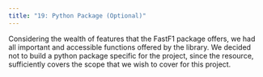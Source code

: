 ```yaml
---
title: "19: Python Package (Optional)"
---
```



Considering the wealth of features that the FastF1 package offers, we had all important and accessible functions offered by the library. We decided not to build a python package specific for the project, since the resource, sufficiently covers the scope that we wish to cover for this project.
